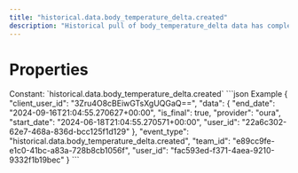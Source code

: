 ```yaml
---
title: "historical.data.body_temperature_delta.created"
description: "Historical pull of body_temperature_delta data has completed and you can now pull data for this resource."
---
```

# Properties
<ResponseField name="event_type" type="const string" required="true">
Constant: `historical.data.body_temperature_delta.created`
</ResponseField>
<ResponseField name="team_id" type="string" required="true">
</ResponseField>
<ResponseField name="user_id" type="string" required="true">
</ResponseField>
<ResponseField name="client_user_id" type="string" required="true">
</ResponseField>
<ResponseField name="data" type="HistoricalDataCreated" required="true">
<Expandable title="HistoricalDataCreated" defaultOpen="true">
<ResponseField name="user_id" type="string" required="true">
</ResponseField>
<ResponseField name="start_date" type="string" required="true">
</ResponseField>
<ResponseField name="end_date" type="string" required="true">
</ResponseField>
<ResponseField name="is_final" type="boolean" required="true">
</ResponseField>
<ResponseField name="provider" type="string" required="true">
</ResponseField>
</Expandable>
</ResponseField>
<ResponseExample>
```json Example
{
  "client_user_id": "3Zru4O8cBEiwGTsXgUQGaQ==",
  "data": {
    "end_date": "2024-09-16T21:04:55.270627+00:00",
    "is_final": true,
    "provider": "oura",
    "start_date": "2024-06-18T21:04:55.270571+00:00",
    "user_id": "22a6c302-62e7-468a-836d-bcc125f1d129"
  },
  "event_type": "historical.data.body_temperature_delta.created",
  "team_id": "e89cc9fe-e1c0-41bc-a83a-728b8cb1056f",
  "user_id": "fac593ed-f371-4aea-9210-9332f1b19bec"
}
```
</ResponseExample>
